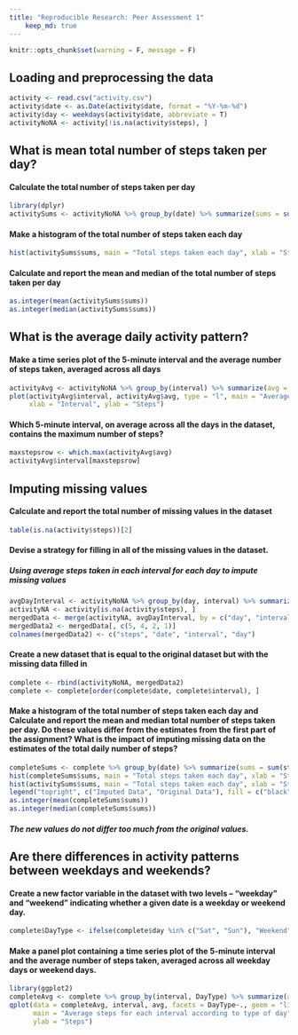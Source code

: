 ```yaml
---
title: "Reproducible Research: Peer Assessment 1"
    keep_md: true
---
```


```r
knitr::opts_chunk$set(warning = F, message = F)
```


## Loading and preprocessing the data
```r
activity <- read.csv("activity.csv")
activity$date <- as.Date(activity$date, format = "%Y-%m-%d")
activity$day <- weekdays(activity$date, abbreviate = T)
activityNoNA <- activity[!is.na(activity$steps), ] 
```



## What is mean total number of steps taken per day?
#### Calculate the total number of steps taken per day
```r
library(dplyr)
activitySums <- activityNoNA %>% group_by(date) %>% summarize(sums = sum(steps))
```

#### Make a histogram of the total number of steps taken each day
```r
hist(activitySums$sums, main = "Total steps taken each day", xlab = "Steps")
```

#### Calculate and report the mean and median of the total number of steps taken per day
```r
as.integer(mean(activitySums$sums))
as.integer(median(activitySums$sums))
```



## What is the average daily activity pattern?
#### Make a time series plot of the 5-minute interval and the average number of steps taken, averaged across all days
```r
activityAvg <- activityNoNA %>% group_by(interval) %>% summarize(avg = mean(steps))
plot(activityAvg$interval, activityAvg$avg, type = "l", main = "Average steps for each interval",
     xlab = "Interval", ylab = "Steps")
```

#### Which 5-minute interval, on average across all the days in the dataset, contains the maximum number of steps?
```r
maxstepsrow <- which.max(activityAvg$avg)
activityAvg$interval[maxstepsrow]
```



## Imputing missing values
#### Calculate and report the total number of missing values in the dataset
```r
table(is.na(activity$steps))[2]
```

#### Devise a strategy for filling in all of the missing values in the dataset.
##### **Using average steps taken in each interval for each day to impute missing values** 
```r
avgDayInterval <- activityNoNA %>% group_by(day, interval) %>% summarize(avg = mean(steps))
activityNA <- activity[is.na(activity$steps), ]
mergedData <- merge(activityNA, avgDayInterval, by = c("day", "interval"))
mergedData2 <- mergedData[, c(5, 4, 2, 1)]
colnames(mergedData2) <- c("steps", "date", "interval", "day")
```

#### Create a new dataset that is equal to the original dataset but with the missing data filled in
```r
complete <- rbind(activityNoNA, mergedData2)
complete <- complete[order(complete$date, complete$interval), ]
```

#### Make a histogram of the total number of steps taken each day and Calculate and report the mean and median total number of steps taken per day. Do these values differ from the estimates from the first part of the assignment? What is the impact of imputing missing data on the estimates of the total daily number of steps?
```r
completeSums <- complete %>% group_by(date) %>% summarize(sums = sum(steps))
hist(completeSums$sums, main = "Total steps taken each day", xlab = "Steps", col = "black")
hist(activitySums$sums, main = "Total steps taken each day", xlab = "Steps", add = T)
legend("topright", c("Imputed Data", "Original Data"), fill = c("black", "grey"))
as.integer(mean(completeSums$sums))
as.integer(median(completeSums$sums))
```
##### **The new values do not differ too much from the original values.**


## Are there differences in activity patterns between weekdays and weekends?
#### Create a new factor variable in the dataset with two levels – “weekday” and “weekend” indicating whether a given date is a weekday or weekend day.
```r
complete$DayType <- ifelse(complete$day %in% c("Sat", "Sun"), "Weekend", "Weekday")
```

#### Make a panel plot containing a time series plot of the 5-minute interval and the average number of steps taken, averaged across all weekday days or weekend days. 
```r
library(ggplot2)
completeAvg <- complete %>% group_by(interval, DayType) %>% summarize(avg = mean(steps))
qplot(data = completeAvg, interval, avg, facets = DayType~., geom = "line", col = DayType,
      main = "Average steps for each interval according to type of day", xlab = "Interval",
      ylab = "Steps")
```
